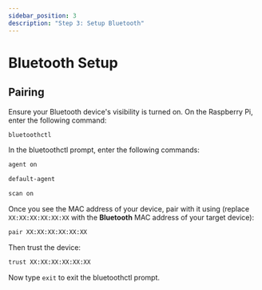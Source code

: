 ```yaml
---
sidebar_position: 3
description: "Step 3: Setup Bluetooth"
---
```


# Bluetooth Setup

## Pairing

Ensure your Bluetooth device's visibility is turned on.
On the Raspberry Pi, enter the following command:

```bash
bluetoothctl
```

In the bluetoothctl prompt, enter the following commands:

```bash
agent on
```

```bash
default-agent
```

```bash
scan on
```

Once you see the MAC address of your device, pair with it using (replace `XX:XX:XX:XX:XX:XX` with the **Bluetooth** MAC address of your target device):

```bash
pair XX:XX:XX:XX:XX:XX
```

Then trust the device:

```bash
trust XX:XX:XX:XX:XX:XX
```

Now type `exit` to exit the bluetoothctl prompt.
